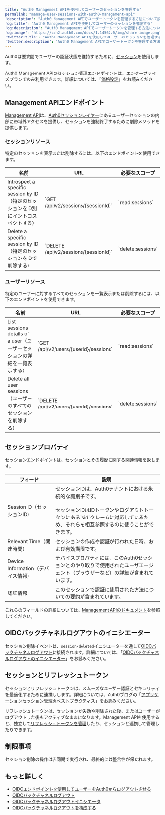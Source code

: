 ```yaml
---
title: "Auth0 Management APIを使用してユーザーのセッションを管理する"
permalink: "manage-user-sessions-with-auth0-management-api"
'description': "Auth0 Management APIでユーザートークンを管理する方法について説明します。"
'og:title': "Auth0 Management APIを使用してユーザーのセッションを管理する"
'og:description': "Auth0 Management APIでユーザートークンを管理する方法について説明します。"
'og:image': "https://cdn2.auth0.com/docs/1.14567.0/img/share-image.png"
'twitter:title': "Auth0 Management APIを使用してユーザーのセッションを管理する"
'twitter:description': "Auth0 Management APIでユーザートークンを管理する方法について説明します。"
---
```


Auth0は要求間でユーザーの認証状態を維持するために、[セッション](/ja-jp/manage-users/sessions)を使用します。

<Callout icon="file-lines" color="#0EA5E9" iconType="regular">

Auth0 Management APIのセッション管理エンドポイントは、エンタープライズプランでのみ利用できます。詳細については、「[価格設定](https://auth0.com/pricing)」をお読みください。

</Callout>

## Management APIエンドポイント

[Management API](/ja-jp/api/management/v2)は、[Auth0セッションレイヤー](/ja-jp/manage-users/sessions/session-layers)にあるユーザーセッションの内部に帯域外アクセスを提供し、セッションを強制終了するために削除メソッドを提供します。

### セッションリソース

特定のセッションを表示または削除するには、以下のエンドポイントを使用できます。

<table class="table"><thead>
<tr>
<th><strong>名前</strong></th>
<th><strong>URL</strong></th>
<th><strong>必要なスコープ</strong></th>
</tr>
</thead>
<tbody>
<tr>
<td>Introspect a specific session by ID（特定のセッションをID別にイントロスペクトする）</td>
<td>`GET /api/v2/sessions/{sessionId}`</td>
<td>`read:sessions`</td>
</tr>
<tr>
<td>Delete a specific session by ID（特定のセッションをIDで削除する）</td>
<td>`DELETE /api/v2/sessions/{sessionId}`</td>
<td>`delete:sessions`</td>
</tr>
</tbody>
</table>

### ユーザーリソース

特定のユーザーに対するすべてのセッションを一覧表示または削除するには、以下のエンドポイントを使用できます。

<table class="table"><thead>
<tr>
<th><strong>名前</strong></th>
<th><strong>URL</strong></th>
<th><strong>必要なスコープ</strong></th>
</tr>
</thead>
<tbody>
<tr>
<td>List sessions details of a user（ユーザーセッションの詳細を一覧表示する）</td>
<td>`GET /api/v2/users/{userId}/sessions`</td>
<td>`read:sessions`</td>
</tr>
<tr>
<td>Delete all user sessions（ユーザーのすべてのセッションを削除する）</td>
<td>`DELETE /api/v2/users/{userId}/sessions`</td>
<td>`delete:sessions`</td>
</tr>
</tbody>
</table>

## セッションプロパティ

セッションエンドポイントは、セッションとその履歴に関する関連情報を返します。

<table class="table"><thead>
<tr>
<th><strong>フィード</strong></th>
<th><strong>説明</strong></th>
</tr>
</thead>
<tbody>
<tr>
<td>Session ID（セッションID）</td>
<td>セッションIDは、Auth0テナントにおける永続的な識別子です。<br/><br/>セッションIDはIDトークンやログアウトトークンにある`sid`クレームに対応しているため、それらを相互参照するのに使うことができます。</td>
</tr>
<tr>
<td>Relevant Time（関連時間）</td>
<td>セッションの作成や認証が行われた日時、および有効期限です。</td>
</tr>
<tr>
<td>Device Information（デバイス情報）</td>
<td>デバイスプロパティには、このAuth0セッションとのやり取りで使用されたユーザエージェント（ブラウザーなど）の詳細が含まれています。</td>
</tr>
<tr>
<td>認証情報</td>
<td>このセッションで認証に使用された方法についての要約が含まれています。</td>
</tr>
</tbody>
</table>

これらのフィールドの詳細については、[Management APIのドキュメント](/ja-jp/api/management/v2)を参照してください。

## OIDCバックチャネルログアウトのイニシエーター

セッション削除イベントは、`session-deleted`イニシエーターを通して[OIDCバックチャネルログアウト](/ja-jp/authenticate/login/logout/back-channel-logout)に接続されます。詳細については、「[OIDCバックチャネルログアウトのイニシエーター](/ja-jp/authenticate/login/logout/back-channel-logout/oidc-back-channel-logout-initiators)」をお読みください。

## セッションとリフレッシュトークン

セッションとリフレッシュトークンは、スムーズなユーザー認証とセキュリティを最適化するために連携しします。詳細については、Auth0ブログの「[アプリケーションセッション管理のベストプラクティス](https://auth0.com/blog/application-session-management-best-practices)」をお読みください。

リフレッシュトークンは、セッションが失効や削除された後、またはユーザーがログアウトした後もアクティブなままになります。<Tooltip data-tooltip-id="react-containers-DefinitionTooltip-0" href="/ja-jp/glossary?term=management-api" tip="Management API: 顧客が管理タスクを実行できるようにするための製品。" cta="用語集の表示">Management API</Tooltip>を使用すると、独立して[リフレッシュトークンを管理](/ja-jp/secure/tokens/manage-refresh-tokens-with-auth0-management-api)したり、セッションと連携して管理したりできます。

## 制限事項

セッション削除の操作は非同期で実行され、最終的には整合性が保たれます。

## もっと詳しく

* [OIDCエンドポイントを使用してユーザーをAuth0からログアウトさせる](/ja-jp/authenticate/login/logout/log-users-out-of-auth0)
* [OIDCバックチャネルログアウト](/ja-jp/authenticate/login/logout/back-channel-logout)
* [OIDCバックチャネルログアウトイニシエータ](/ja-jp/authenticate/login/logout/back-channel-logout/oidc-back-channel-logout-initiators)
* [OIDCバックチャネルログアウトを構成する](/ja-jp/authenticate/login/logout/back-channel-logout/configure-back-channel-logout)